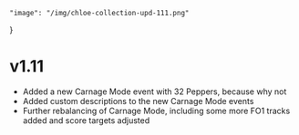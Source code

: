     "image": "/img/chloe-collection-upd-111.png"
}

# v1.11

- Added a new Carnage Mode event with 32 Peppers, because why not
- Added custom descriptions to the new Carnage Mode events
- Further rebalancing of Carnage Mode, including some more FO1 tracks added and score targets adjusted